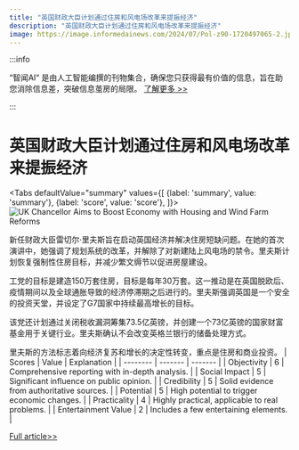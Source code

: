 ```yaml
---
title: "英国财政大臣计划通过住房和风电场改革来提振经济"
description: "英国财政大臣计划通过住房和风电场改革来提振经济"
image: https://image.informedainews.com/2024/07/Pol-z90-1720497065-2.jpg
---
```



:::info

“智闻AI“ 是由人工智能编撰的刊物集合，确保您只获得最有价值的信息，旨在助您消除信息差，突破信息茧房的局限。  [了解更多 >>](/)

:::

# 英国财政大臣计划通过住房和风电场改革来提振经济


<Tabs
	defaultValue="summary"
	values={[
	{label: 'summary', value: 'summary'},
	{label: 'score', value: 'score'},
]}>
<TabItem value="summary">
<img
  src="https://image.informedainews.com/2024/07/Pol-z90-1720497065-2.jpg"
  alt="UK Chancellor Aims to Boost Economy with Housing and Wind Farm Reforms"
/>



新任财政大臣雷切尔·里夫斯旨在启动英国经济并解决住房短缺问题。在她的首次演讲中，她强调了规划系统的改革，并解除了对新建陆上风电场的禁令。里夫斯计划恢复强制性住房目标，并减少繁文缛节以促进房屋建设。

工党的目标是建造150万套住房，目标是每年30万套。这一推动是在英国脱欧后、疫情期间以及全球通胀导致的经济停滞期之后进行的。里夫斯强调英国是一个安全的投资天堂，并设定了G7国家中持续最高增长的目标。

该党还计划通过关闭税收漏洞筹集73.5亿英镑，并创建一个73亿英镑的国家财富基金用于关键行业。里夫斯确认不会改变英格兰银行的储备处理方式。

里夫斯的方法标志着向经济复苏和增长的决定性转变，重点是住房和商业投资。
</TabItem>
<TabItem value="score">
	| Scores     | Value   | Explanation |
	| -------- | ------- | ------- |
	| Objectivity  | 6    | Comprehensive reporting with in-depth analysis.    |
	| Social Impact | 5     | Significant influence on public opinion.    |
	| Credibility    | 5    | Solid evidence from authoritative sources.    |
	| Potential    | 5    | High potential to trigger economic changes.    |
	| Practicality    | 4    | Highly practical, applicable to real problems.    |
	| Entertainment Value    | 2    | Includes a few entertaining elements.    |
</TabItem>
</Tabs>

[Full article>>](https://www.cnbc.com/2024/07/08/uk-election-2024-rachel-reeves-announces-growth-measures.html)
